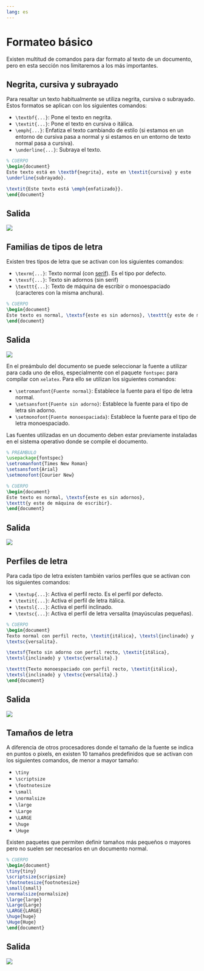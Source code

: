 ```yaml
---
lang: es
---
```


# Formateo básico

Existen multitud de comandos para dar formato al texto de un documento, pero en esta sección nos limitaremos a los más importantes.

## Negrita, cursiva y subrayado

Para resaltar un texto habitualmente se utiliza negrita, cursiva o subrayado. Estos formatos se aplican con los siguientes comandos:

- `\textbf{...}`: Pone el texto en negrita.
- `\textit{...}`: Pone el texto en cursiva o itálica.
- `\emph{...}`: Enfatiza el texto cambiando de estilo (si estamos en un entorno de cursiva pasa a normal y si estamos en un entorno de texto normal pasa a cursiva).
- `\underline{...}`: Subraya el texto.

:::{#exm-formateo}

```latex
% CUERPO
\begin{document}
Este texto está en \textbf{negrita}, este en \textit{cursiva} y este 
\underline{subrayado}. 

\textit{Este texto está \emph{enfatizado}}.
\end{document}
```

:::{.callout-note collapse="true" icon=false}
## Salida
![](img/formateo/resaltado.png)
:::
:::

## Familias de tipos de letra

Existen tres tipos de letra que se activan con los siguientes comandos:

- `\texrm{...}`: Texto normal (con [serif](https://en.wikipedia.org/wiki/Serif)). Es el tipo por defecto.
- `\texsf{...}`: Texto sin adornos (sin serif)
- `\texttt{...}`: Texto de máquina de escribir o monoespaciado (caracteres con la misma anchura).

:::{#exm-familias-letra}

```latex
% CUERPO
\begin{document}
Este texto es normal, \textsf{este es sin adornos}, \texttt{y este de máquina de escribir}.
\end{document}
```

:::{.callout-note collapse="true" icon=false}
## Salida
![](img/formateo/tipos-letra.png)
:::
:::

En el preámbulo del documento se puede seleccionar la fuente a utilizar para cada uno de ellos, especialmente con el paquete `fontspec` para compilar con `xelatex`. Para ello se utilizan los siguientes comandos:

- `\setromanfont{Fuente normal}`: Establece la fuente para el tipo de letra normal.
- `\setsansfont{Fuente sin adorno}`: Establece la fuente para el tipo de letra sin adorno.
- `\setmonofont{Fuente monoespaciada}`: Establece la fuente para el tipo de letra monoespaciado. 

:::{.callout-caution}
Las fuentes utilizadas en un documento deben estar previamente instaladas en el sistema operativo donde se compile el documento.
:::

:::{#exm-familias-letra-xelatex}

```latex
% PREÁMBULO
\usepackage{fontspec}
\setromanfont{Times New Roman}
\setsansfont{Arial}
\setmonofont{Courier New}

% CUERPO
\begin{document}
Este texto es normal, \textsf{este es sin adornos}, 
\texttt{y este de máquina de escribir}.
\end{document}
```

:::{.callout-note collapse="true" icon=false}
## Salida
![](img/formateo/tipos-letra-xelatex.png)
:::
:::

## Perfiles de letra

Para cada tipo de letra existen también varios perfiles que se activan con los siguientes comandos:

- `\textup{...}`: Activa el perfil recto. Es el perfil por defecto.
- `\textit{...}`: Activa el perfil de letra itálica.
- `\textsl{...}`: Activa el perfil inclinado.
- `\textsc{...}`: Activa el perfil de letra versalita (mayúsculas pequeñas).

:::{#exm-perfiles-letra}

```latex
% CUERPO
\begin{document}
Texto normal con perfil recto, \textit{itálica}, \textsl{inclinado} y 
\textsc{versalita}.

\textsf{Texto sin adorno con perfil recto, \textit{itálica}, 
\textsl{inclinado} y \textsc{versalita}.}

\texttt{Texto monoespaciado con perfil recto, \textit{itálica}, 
\textsl{inclinado} y \textsc{versalita}.}
\end{document}
```

:::{.callout-note collapse="true" icon=false}
## Salida
![](img/formateo/perfiles-letra.png)
:::
:::

## Tamaños de letra

A diferencia de otros procesadores donde el tamaño de la fuente se indica en puntos o pixels, en \LaTeX existen 10 tamaños predefinidos que se activan con los siguientes comandos, de menor a mayor tamaño:

- `\tiny `
- `\scriptsize `
- `\footnotesize`
- `\small`
- `\normalsize`
- `\large `
- `\Large`
- `\LARGE`
- `\huge`
- `\Huge`

Existen paquetes que permiten definir tamaños más pequeños o mayores pero no suelen ser necesarios en un documento normal.

:::{#exm-tamaños-letra}

```latex
% CUERPO
\begin{document}
\tiny{tiny}
\scriptsize{scripsize} 
\footnotesize{footnotesize}
\small{small}
\normalsize{normalsize}
\large{large} 
\Large{Large}
\LARGE{LARGE}
\huge{huge}
\Huge{Huge}
\end{document}
```

:::{.callout-note collapse="true" icon=false}
## Salida
![](img/formateo/tamaño-fuente.png)
:::
:::
